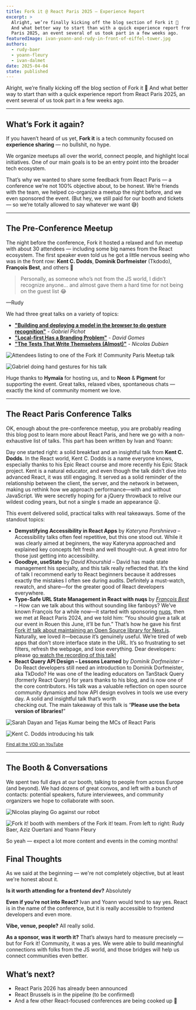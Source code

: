 ```yaml
---
title: Fork it @ React Paris 2025 – Experience Report
excerpt: >
  Alright, we’re finally kicking off the blog section of Fork it 🎉
  And what better way to start than with a quick experience report from React
  Paris 2025, an event several of us took part in a few weeks ago.
featuredImage: ivan-yoann-and-rudy-in-front-of-eiffel-tower.jpg
authors:
  - rudy-baer
  - yoann-fleury
  - ivan-dalmet
date: 2025-04-04
state: published
---
```


Alright, we’re finally kicking off the blog section of Fork it 🎉
And what better way to start than with a quick experience report from React
Paris 2025, an event several of us took part in a few weeks ago.

---

## What’s Fork it again?

If you haven’t heard of us yet, **Fork it** is a tech community focused on
**experience sharing** — no bullshit, no hype.

We organize meetups all over the world, connect people, and highlight local
initiatives. One of our main goals is to be an entry point into the broader tech ecosystem.

That’s why we wanted to share some feedback from React Paris — a conference
we’re not 100% objective about, to be honest. We’re friends with the team, we
helped co-organize a meetup the night before, and we even sponsored the event.
(But hey, we still paid for our booth and tickets — so we’re totally allowed to
say whatever we want 😅)

---

## The Pre-Conference Meetup

The night before the conference, Fork it hosted a relaxed and fun meetup with
about 30 attendees — including some big names from the React ecosystem.
The first speaker even told us he got a little nervous seeing who was in the
front row: **Kent C. Dodds**, **Dominik Dorfmeister** (Tkdodo), **François Best**, and
others 👀

<blockquote className="mb-0"><p className="mb-0">Personally, as someone who’s not from the JS world, I didn’t recognize anyone… and almost gave them a hard time for not being on the guest list 😂</p></blockquote>

<p className="mt-0">—Rudy</p>

We had three great talks on a variety of topics:
  - <a href="/events/2025-france-paris-meetup/talks/building-and-deploying-a-model-in-the-browser-to-do-gesture-recognition">**"Building and deploying a model in the browser to do gesture recognition"**</a> - *Gabriel Pichot*
  - <a href="/events/2025-france-paris-meetup/talks/local-first-has-a-branding-problem">**"Local-first Has a Branding Problem"**</a> - *David Gomes*
  - <a href="/events/2025-france-paris-meetup/talks/the-tests-that-write-themselves-almost">**"The Tests That Write Themselves (Almost)"**</a> - *Nicolas Dubien*

![Attendees listing to one of the Fork it! Community Paris Meetup talk](./attendees-listening-to-the-speaker-at-fork-it-community-paris-meetup.jpg)

![Gabriel doing hand gestures for his talk](./gabriel-doing-hand-gestures-for-his-talk.jpg)

Huge thanks to **Hymaïa** for hosting us, and to **Neon** & **Pigment** for
supporting the event. Great talks, relaxed vibes, spontaneous chats — exactly
the kind of community moment we love.

---

## The React Paris Conference Talks

OK, enough about the pre-conference meetup, you are probably reading this blog
post to learn more about React Paris, and here we go with a non-exhaustive list
of talks. This part has been written by Ivan and Yoann:

Day one started right: a solid breakfast and an insightful talk from
**Kent C. Dodds**. In the React world, Kent C. Dodds is a name everyone knows,
especially thanks to his Epic React course and more recently his Epic Stack
project. Kent is a natural educator, and even though the talk didn’t dive into
advanced React, it was still engaging. It served as a solid reminder of the
relationship between the client, the server, and the network in between, making
us rethink how we approach performance—with and without JavaScript. We were
secretly hoping for a jQuery throwback to relive our wildest coding years,
but not a single `$` made an appearance 😛.

This event delivered solid, practical talks with real takeaways. Some of the
standout topics:

- **Demystifying Accessibility in React Apps** by *Kateryna Porshnieva* – Accessibility
  talks often feel repetitive, but this one stood out. While it was clearly aimed
  at beginners, the way Kateryna approached and explained key concepts felt fresh
  and well thought-out. A great intro for those just getting into accessibility.
- **Goodbye, useState** by *David Khourshid* – David has made state management
  his specialty, and this talk really reflected that. It’s the kind of talk I
  recommend early to React beginners because it addresses exactly the mistakes I
  often see during audits. Definitely a must-watch, rewatch, and share—for the
  greater good of React developers everywhere.
- **Type-Safe URL State Management in React with nuqs** by [*François Best*](/people/francois-best) – How
  can we talk about this without sounding like fanboys? We’ve known François for
  a while now—it started with sponsoring [nuqs](https://nuqs.47ng.com/), then we met at React Paris 2024,
  and we told him: “You should give a talk at our event in Rouen this June, 
  it’ll be fun.” That’s how he gave his first [Fork it! talk about maintaining an Open Source library for Next.js](https://www.forkit.community/events/2024-france-rouen/talks/maintaining-an-open-source-library-for-next-js-feedback-and-tips). Naturally, we loved
  it—because it’s genuinely useful. We’re tired of web apps that don’t store
  interface state in the URL. It’s so frustrating to set filters, refresh the
  webpage, and lose everything. Dear developers: please [go watch the recording
  of this talk!](https://www.youtube.com/watch?v=U__Rwsp8v78)
- **React Query API Design – Lessons Learned** by *Dominik Dorfmeister* – Do
  React developers still need an introduction to Dominik Dorfmeister, aka TkDodo?
  He was one of the leading educators on TanStack Query (formerly React Query)
  for years thanks to his blog, and is now one of the core contributors. His talk
  was a valuable reflection on open source community dynamics and how API design
  evolves in tools we use every day. A solid and insightful talk that’s worth\
  checking out. The main takeaway of this talk is “**Please use the beta version of libraries!**”

![Sarah Dayan and Tejas Kumar being the MCs of React Paris](./sarah-and-tejas-mcing-on-react-paris-stage.jpg)

![Kent C. Dodds introducing his talk](./kent-c-dodds-introducing-his-talk.jpg)

<small>[Find all the VOD on YouTube](https://www.youtube.com/playlist?list=PL53Z0yyYnpWitP8Zv01TSEQmKLvuRh_Dj)</small>

---

## The Booth & Conversations

We spent two full days at our booth, talking to people from across Europe
(and beyond). We had dozens of great convos, and left with a bunch of contacts:
potential speakers, future interviewees, and community organizers we hope to
collaborate with soon.

![Nicolas playing Go against our robot](./nicolas-playing-go-against-our-robot.jpg)

![Fork it! booth with members of the Fork it! team. From left to right: Rudy Baer, Aziz Ouertani and Yoann Fleury](./fork-it-booth-with-members-of-the-fork-it-team.jpg)

So yeah — expect a lot more content and events in the coming months!

## Final Thoughts

As we said at the beginning — we're not completely objective, but at least we're honest about it.

**Is it worth attending for a frontend dev?** Absolutely

**Even if you’re not into React?** Ivan and Yoann would tend to say yes. React is in the name of the conference, but it is really accessible to frontend developers and even more.

**Vibe, venue, people?** All really solid.

**As a sponsor, was it worth it?** That’s always hard to measure precisely — but for Fork it! Community, it was a yes. We were able to build meaningful connections with folks from the JS world, and those bridges will help us connect communities even better.

## What’s next?

- React Paris 2026 has already been announced
- React Brussels is in the pipeline (to be confirmed)
- And a few other React-focused conferences are being cooked up 👀

